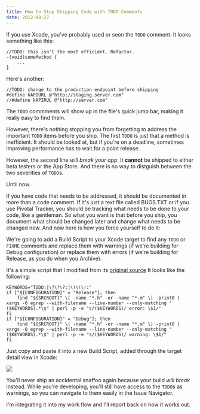 ```yaml
---
title: How to Stop Shipping Code with TODO Comments
date: 2012-08-27
---
```



If you use Xcode, you've probably used or seen the `TODO` comment. It looks something like this:

```
//TODO: this isn't the most efficient. Refactor.
-(void)someMethod {
    ...
}
```

Here's another:

```
//TODO: change to the production endpoint before shipping
#define kAPIURL @"http://staging.server.com"
//#define kAPIRUL @"http://server.com"
```

The `TOOD` commments will show up in the file's quick jump bar, making it really easy to find them.

However, there's nothing stopping you from forgetting to address the important `TODO` items before you ship. The first `TODO` is just that a method is inefficient. It should be looked at, but if you're on a deadline, sometimes improving performance has to wait for a point release.

However, the second line _will break your app_. It **cannot** be shipped to either beta testers or the App Store. And there is no way to distguish between the two severities of `TODO`s.

Until now.

If you have code that needs to be addressed, it should be documented in more than a code comment. If it's just a text file called BUGS.TXT or if you use Pivotal Tracker, you should be tracking what needs to be done to your code, like a gentleman. So what you want is that before you ship, you document what should be changed later and change what needs to be changed now. And now here is how you force yourself to do it:

We're going to add a Build Script to your Xcode target to find any `TODO` or `FIXME` comments and replace them with warnings (if we're building for Debug configuration) or replace them with errors (if we're building for Release, as you do when you Archive).

It's a simple script that I modified from its [original source](http://deallocatedobjects.com/posts/show-todos-and-fixmes-as-warnings-in-xcode-4) It looks like the following:

```
KEYWORDS="TODO:|\?\?\?:|\!\!\!:"
if ["${CONFIGURATION}" = "Release"]; then
    find "${SRCROOT}" \( -name "*.h" -or -name "*.m" \) -print0 | xargs -0 egrep --with-filename --line-number --only-matching "($KEYWORDS).*\$" | perl -p -e "s/($KEYWORDS)/ error: \$1/"
fi
if ["${CONFIGURATION}" = "Debug"]; then
    find "${SRCROOT}" \( -name "*.h" -or -name "*.m" \) -print0 | xargs -0 egrep --with-filename --line-number --only-matching "($KEYWORDS).*\$" | perl -p -e "s/($KEYWORDS)/ warning: \$1/"
fi
```

Just copy and paste it into a new Build Script, added through the target detail view in Xcode:

 ![](./CAE77EC0DCEA4032947915A76A1A1196.png)

You'll never ship an accidental snaffoo again because your build _will break_ instead. While you're developing, you'll still have access to the `TODO`s as warnings, so you can navigate to them easily in the Issue Navigator.

I'm integrating it into my work flow and I'll report back on how it works out.


  